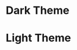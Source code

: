 
<Meta title="Tokens/Colors" />

<div style={{background:colors.dark_bg, padding:'2rem', borderRadius:"10px 10px 0px 0px"}}>
<ThemeProvider theme={ensure(themes.dark)}>
        <h1 style={{color:colors.white,fontFamily:"Rajdhani",fontWeight:700}}>Dark Theme</h1>
  <ColorPalette>
    <ColorItem
      title="primary"
      subtitle="PRIMARY COLOR DARK MODE"
      colors={{ primary: colors.primary }}
    />
    <ColorItem
      title="secondary"
      subtitle="SECONDARY COLOR DARK MODE"
      colors={{ secondary: colors.secondary }}
    />
    <ColorItem
      title="background"
      subtitle="COLORS FOR BACKGROUNDS"
      colors={{ dark_bg: colors.dark_bg, light_bg: colors.light_bg }}
    />
    <ColorItem
      title="success"
      subtitle="COLORS FOR SUCCESS CASES"
      colors={{
        success: colors.success,
        success_1: colors.success_1,
        success_2: colors.success_2,
      }}
    />
    <ColorItem
      title="alert"
      subtitle="COLORS FOR ALERT CASES"
      colors={{
        alert: colors.alert,
        alert_1: colors.alert_1,
        alert_2: colors.alert_2,
      }}
    />
    <ColorItem
      title="error"
      subtitle="COLORS FOR ERROR CASES"
      colors={{
        error: colors.error,
        error_1: colors.error_1,
        error_2: colors.error_2,
      }}
    />
    <ColorItem
      title="gray"
      subtitle="NEUTRAL COLORS"
      colors={{
        gray: colors.gray,
        gray_1: colors.gray_1,
        gray_2: colors.gray_2,
      }}
    />
    <ColorItem
      title="neutral"
      subtitle="NEUTRAL COLORS"
      colors={{
        white: colors.white,
        black: colors.black,
      }}
    />

  </ColorPalette>
</ThemeProvider>

</div>

<div style={{background:lightModeColors.light_bg, padding:'2rem', borderRadius:"0px 0px 10px 10px"}}>

<h1
  style={{
    color: lightModeColors.dark_bg,
    fontFamily: "Rajdhani",
    fontWeight: 700,
  }}
>
  Light Theme
</h1>
<ThemeProvider theme={ensure(themes.light)}>
  <ColorPalette>
    <ColorItem
      title="primary"
      subtitle="PRIMARY COLOR DARK MODE"
      colors={{ primary: lightModeColors.primary }}
    />
    <ColorItem
      title="secondary"
      subtitle="SECONDARY COLOR DARK MODE"
      colors={{ secondary: lightModeColors.secondary }}
    />
    <ColorItem
      title="background"
      subtitle="COLORS FOR BACKGROUNDS"
      colors={{
        dark_bg: lightModeColors.dark_bg,
        light_bg: lightModeColors.light_bg,
      }}
    />
    <ColorItem
      title="success"
      subtitle="COLORS FOR SUCCESS CASES"
      colors={{
        success: lightModeColors.success,
        success_1: lightModeColors.success_1,
        success_2: lightModeColors.success_2,
      }}
    />
    <ColorItem
      title="alert"
      subtitle="COLORS FOR ALERT CASES"
      colors={{
        alert: lightModeColors.alert,
        alert_1: lightModeColors.alert_1,
        alert_2: lightModeColors.alert_2,
      }}
    />
    <ColorItem
      title="error"
      subtitle="COLORS FOR ERROR CASES"
      colors={{
        error: lightModeColors.error,
        error_1: lightModeColors.error_1,
        error_2: lightModeColors.error_2,
      }}
    />
    <ColorItem
      title="gray"
      subtitle="NEUTRAL COLORS"
      colors={{
        gray: lightModeColors.gray,
        gray_1: lightModeColors.gray_1,
        gray_2: lightModeColors.gray_2,
      }}
    />
    <ColorItem
      title="neutral"
      subtitle="NEUTRAL COLORS"
      colors={{
        white: lightModeColors.white,
        black: lightModeColors.black,
      }}
    />
  </ColorPalette>
</ThemeProvider>

</div>
